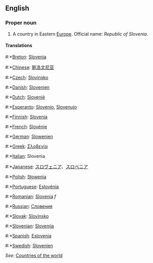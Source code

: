 ==English==

===Proper noun===
# A country in Eastern [[Europe]]. Official name: ''Republic of Slovenia''.

====Translations====
#:*[[Breton]]: [[Slovenia]]
#:*[[Chinese]]: [[斯洛文尼亚]]
#:*[[Czech]]: [[Slovinsko]]
#:*[[Danish]]: [[Slovenien]]
#:*[[Dutch]]: [[Slovenië]]
#:*[[Esperanto]]: [[Slovenio]], [[Slovenujo]]
#:*[[Finnish]]: [[Slovenia]]
#:*[[French]]: [[Slovénie]]
#:*[[German]]: [[Slowenien]]
#:*[[Greek]]: [[Σλοβενία]]
#:*[[Italian]]: Slovenia
#:*[[Japanese]]: [[スロヴェニア]]、[[スロベニア]]
#:*[[Polish]]: [[Słowenia]]
#:*[[Portuguese]]: [[Eslovénia]]
#:*[[Romanian]]: [[Slovenia]] ''f''
#:*[[Russian]]: [[Словения]]
#:*[[Slovak]]: [[Slovinsko]]
#:*[[Slovenian]]: [[Slovenija]]
#:*[[Spanish]]: [[Eslovenia]]
#:*[[Swedish]]: [[Slovenien]]

''See'': [[Countries of the world]]